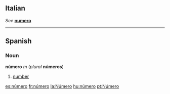 ==Italian==
''See'' '''[[numero#Italian|numero]]'''

----
==Spanish==
===Noun===
'''número''' ''m'' (''plural'' '''números''')

#[[number]]

[[es:número]]
[[fr:número]]
[[la:Número]]
[[hu:número]]
[[pt:Número]]